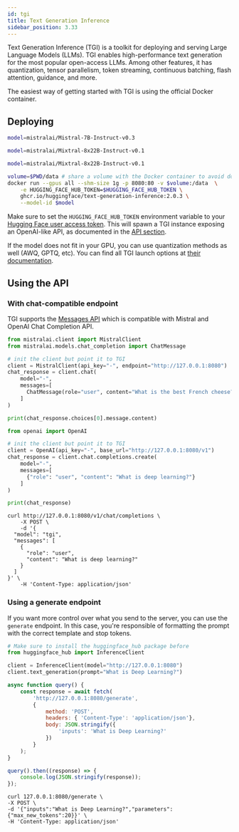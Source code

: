 ```yaml
---
id: tgi
title: Text Generation Inference
sidebar_position: 3.33
---
```



Text Generation Inference (TGI) is a toolkit for deploying and serving Large Language Models (LLMs). TGI enables high-performance text generation for the most popular open-access LLMs. Among other features, it has quantization, tensor parallelism, token streaming, continuous batching, flash attention, guidance, and more.

The easiest way of getting started with TGI is using the official Docker container.

## Deploying

<Tabs>
  <TabItem value="mistral7b" label="Mistral-7B" default>

```bash
model=mistralai/Mistral-7B-Instruct-v0.3
```

  </TabItem>
  <TabItem value="mixtral8x7b" label="Mixtral-8X7B">

```bash
model=mistralai/Mixtral-8x22B-Instruct-v0.1
```

  </TabItem>
  <TabItem value="mixtral8x22b" label="Mixtral-8X22B">

```bash
model=mistralai/Mixtral-8x22B-Instruct-v0.1
```

  </TabItem>
</Tabs>

```bash
volume=$PWD/data # share a volume with the Docker container to avoid downloading weights every run
docker run --gpus all --shm-size 1g -p 8080:80 -v $volume:/data  \
    -e HUGGING_FACE_HUB_TOKEN=$HUGGING_FACE_HUB_TOKEN \
    ghcr.io/huggingface/text-generation-inference:2.0.3 \
    --model-id $model
```

Make sure to set the `HUGGING_FACE_HUB_TOKEN` environment variable to your [Hugging Face user access token](https://huggingface.co/docs/hub/security-tokens). This will spawn a TGI instance exposing an OpenAI-like API, as documented in the [API section](/api).  

If the model does not fit in your GPU, you can use quantization methods as well (AWQ, GPTQ, etc). You can find all TGI launch options at [their documentation](https://huggingface.co/docs/text-generation-inference/en/basic_tutorials/launcher). 

## Using the API


### With chat-compatible endpoint

TGI supports the [Messages API](https://huggingface.co/docs/text-generation-inference/en/messages_api) which is compatible with Mistral and OpenAI Chat Completion API.

<Tabs>
  <TabItem value="mistralclient" label="Using MistralClient" default>

```python
from mistralai.client import MistralClient
from mistralai.models.chat_completion import ChatMessage

# init the client but point it to TGI
client = MistralClient(api_key="-", endpoint="http://127.0.0.1:8080")
chat_response = client.chat(
    model="-",
    messages=[
      ChatMessage(role="user", content="What is the best French cheese?")
    ]
)

print(chat_response.choices[0].message.content)
```

  </TabItem>
  <TabItem value="opena" label="Using OpenAI Client" default>

```python
from openai import OpenAI

# init the client but point it to TGI
client = OpenAI(api_key="-", base_url="http://127.0.0.1:8080/v1")
chat_response = client.chat.completions.create(
    model="-",
    messages=[
      {"role": "user", "content": "What is deep learning?"}
    ]
)

print(chat_response)
```

  </TabItem>
  <TabItem value="curl" label="Using cURL" default>

```
curl http://127.0.0.1:8080/v1/chat/completions \
    -X POST \
    -d '{
  "model": "tgi",
  "messages": [
    {
      "role": "user",
      "content": "What is deep learning?"
    }
  ]
}' \
    -H 'Content-Type: application/json'
```

  </TabItem>
</Tabs>


### Using a generate endpoint

If you want more control over what you send to the server, you can use the `generate` endpoint. In this case, you're responsible of formatting the prompt with the correct template and stop tokens.

<Tabs>
  <TabItem value="python" label="Using Python" default>

```python
# Make sure to install the huggingface_hub package before
from huggingface_hub import InferenceClient

client = InferenceClient(model="http://127.0.0.1:8080")
client.text_generation(prompt="What is Deep Learning?")
```

  </TabItem>
  <TabItem value="javascript" label="Using JavaScript" default>

```javascript
async function query() {
    const response = await fetch(
        'http://127.0.0.1:8080/generate',
        {
            method: 'POST',
            headers: { 'Content-Type': 'application/json'},
            body: JSON.stringify({
                'inputs': 'What is Deep Learning?'
            })
        }
    );
}

query().then((response) => {
    console.log(JSON.stringify(response));
});
```

  </TabItem>
  <TabItem value="curl" label="Using cURL" default>

```
curl 127.0.0.1:8080/generate \
-X POST \
-d '{"inputs":"What is Deep Learning?","parameters":{"max_new_tokens":20}}' \
-H 'Content-Type: application/json'
```

  </TabItem>
</Tabs>